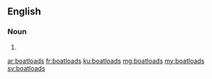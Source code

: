 ==English==

===Noun===
{{head|en}}

# {{plural of|boatload}}

[[ar:boatloads]]
[[fr:boatloads]]
[[ku:boatloads]]
[[mg:boatloads]]
[[my:boatloads]]
[[sv:boatloads]]